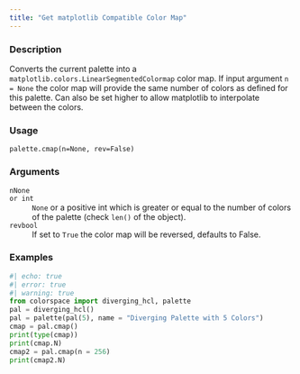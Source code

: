 ```yaml
---
title: "Get matplotlib Compatible Color Map"
---
```


### Description

Converts the current palette into a `matplotlib.colors.LinearSegmentedColormap` color map.
If input argument `n = None` the color map will provide the same number
of colors as defined for this palette. Can also be set higher to
allow matplotlib to interpolate between the colors.

### Usage

<pre><code class='language-python'>palette.cmap(n=None, rev=False)</code></pre>

### Arguments

<dl class="pyp-list param-list">
  <dt style = "white-space: nowrap; font-family: monospace; vertical-align: top">
   <code id="colorspace.palettes.palette.cmap:n">n</code><code class="argument-class">None or int</code>
  </dt>
 <dd>`None` or a positive int which is greater or equal
to the number of colors of the palette (check `len()` of the object).</dd>
  <dt style = "white-space: nowrap; font-family: monospace; vertical-align: top">
   <code id="colorspace.palettes.palette.cmap:rev">rev</code><code class="argument-class">bool</code>
  </dt>
 <dd>If set to `True` the color map will be reversed,
defaults to False.</dd>
</dl>

### Examples

```python
#| echo: true
#| error: true
#| warning: true
from colorspace import diverging_hcl, palette
pal = diverging_hcl()
pal = palette(pal(5), name = "Diverging Palette with 5 Colors")
cmap = pal.cmap()
print(type(cmap))
print(cmap.N)
cmap2 = pal.cmap(n = 256)
print(cmap2.N)
```



